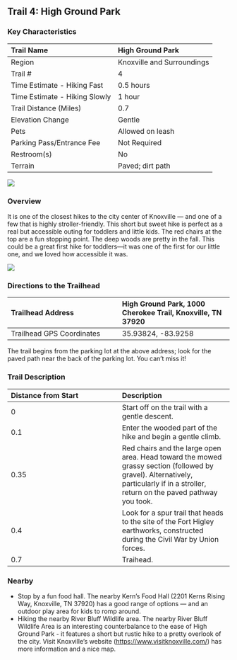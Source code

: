 ## Trail 4: High Ground Park


### Key Characteristics

| Trail Name                    | High Ground Park           |
|:------------------------------|:---------------------------|
| Region                        | Knoxville and Surroundings |
| Trail \#                      | 4                          |
| Time Estimate - Hiking Fast   | 0.5 hours                  |
| Time Estimate - Hiking Slowly | 1 hour                     |
| Trail Distance (Miles)        | 0.7                        |
| Elevation Change              | Gentle                     |
| Pets                          | Allowed on leash           |
| Parking Pass/Entrance Fee     | Not Required               |
| Restroom(s)                   | No                         |
| Terrain                       | Paved; dirt path           |

![](maps/trail-04-map.jpeg)

### Overview

It is one of the closest hikes to the city center of Knoxville --- and one of a few that is highly stroller-friendly.
This short but sweet hike is perfect as a real but accessible outing for toddlers and little kids.
The red chairs at the top are a fun stopping point.
The deep woods are pretty in the fall.
This could be a great first hike for toddlers---it was one of the first for our little one, and we loved how accessible it was.

![](img/trail-04-figure-01.jpg)

### Directions to the Trailhead

| Trailhead Address         | High Ground Park, 1000 Cherokee Trail, Knoxville, TN 37920 |
|:-----------------------------------|:-----------------------------------|
| Trailhead GPS Coordinates | 35.93824, -83.9258                                         |

The trail begins from the parking lot at the above address; look for the paved path near the back of the parking lot.
You can't miss it!

### Trail Description

| Distance from Start | Description                                                                                                                                                                        |
|:-----------------------------------|:-----------------------------------|
| 0                   | Start off on the trail with a gentle descent.                                                                                                                                      |
| 0.1                 | Enter the wooded part of the hike and begin a gentle climb.                                                                                                                        |
| 0.35                | Red chairs and the large open area. Head toward the mowed grassy section (followed by gravel). Alternatively, particularly if in a stroller, return on the paved pathway you took. |
| 0.4                 | Look for a spur trail that heads to the site of the Fort Higley earthworks, constructed during the Civil War by Union forces.                                                      |
| 0.7                 | Traihead.                                                                                                                                                                          |

### Nearby

-   Stop by a fun food hall. The nearby Kern's Food Hall (2201 Kerns Rising Way, Knoxville, TN 37920) has a good range of options --- and an outdoor play area for kids to romp around.
-   Hiking the nearby River Bluff Wildlife area. The nearby River Bluff Wildlife Area is an interesting counterbalance to the ease of High Ground Park - it features a short but rustic hike to a pretty overlook of the city. Visit Knoxville's website (<https://www.visitknoxville.com/>) has more information and a nice map.

